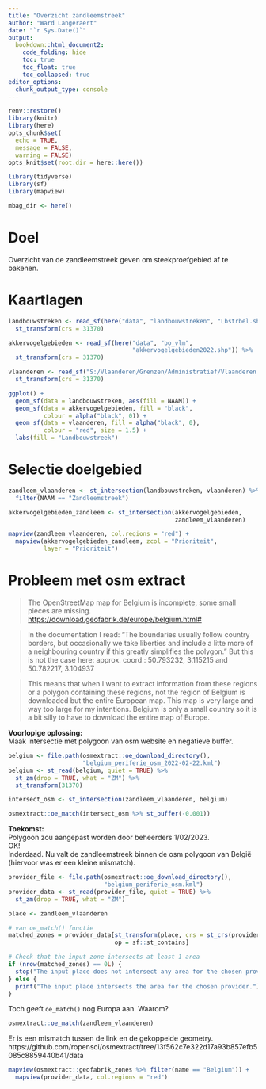 ```yaml
---
title: "Overzicht zandleemstreek"
author: "Ward Langeraert"
date: "`r Sys.Date()`"
output:
  bookdown::html_document2:
    code_folding: hide
    toc: true
    toc_float: true
    toc_collapsed: true
editor_options: 
  chunk_output_type: console
---
```


```r
renv::restore()
library(knitr)
library(here)
opts_chunk$set(
  echo = TRUE,
  message = FALSE,
  warning = FALSE)
opts_knit$set(root.dir = here::here())

library(tidyverse)
library(sf)
library(mapview)

mbag_dir <- here()
```

# Doel

Overzicht van de zandleemstreek geven om steekproefgebied af te bakenen.

# Kaartlagen

```r
landbouwstreken <- read_sf(here("data", "landbouwstreken", "Lbstrbel.shp")) %>%
  st_transform(crs = 31370)

akkervogelgebieden <- read_sf(here("data", "bo_vlm", 
                                   "akkervogelgebieden2022.shp")) %>%
  st_transform(crs = 31370)

vlaanderen <- read_sf("S:/Vlaanderen/Grenzen/Administratief/Vlaanderen.shp") %>%
  st_transform(crs = 31370)
```

```r
ggplot() +
  geom_sf(data = landbouwstreken, aes(fill = NAAM)) +
  geom_sf(data = akkervogelgebieden, fill = "black", 
          colour = alpha("black", 0)) +
  geom_sf(data = vlaanderen, fill = alpha("black", 0), 
          colour = "red", size = 1.5) +
  labs(fill = "Landbouwstreek")
```

# Selectie doelgebied

```r
zandleem_vlaanderen <- st_intersection(landbouwstreken, vlaanderen) %>%
  filter(NAAM == "Zandleemstreek")

akkervogelgebieden_zandleem <- st_intersection(akkervogelgebieden, 
                                               zandleem_vlaanderen)
```

```r
mapview(zandleem_vlaanderen, col.regions = "red") + 
  mapview(akkervogelgebieden_zandleem, zcol = "Prioriteit", 
          layer = "Prioriteit")
```

# Probleem met osm extract

>The OpenStreetMap map for Belgium is incomplete, some small pieces are missing.
><https://download.geofabrik.de/europe/belgium.html#>

>In the documentation I read: "The boundaries usually follow country borders, but occasionally we take liberties and include a litte more of a neighbouring country if this greatly simplifies the polygon."
>But this is not the case here: 
>approx. coord.: 50.793232, 3.115215 and 50.782217, 3.104937

>This means that when I want to extract information from these regions or a polygon containing these regions, not the region of Belgium is downloaded but the entire European map.
>This map is very large and way too large for my intentions.
>Belgium is only a small country so it is a bit silly to have to download the entire map of Europe.  
  
  
**Voorlopige oplossing:**  
Maak intersectie met polygoon van osm website en negatieve buffer.

```r
belgium <- file.path(osmextract::oe_download_directory(),
                     "belgium_periferie_osm_2022-02-22.kml")
belgium <- st_read(belgium, quiet = TRUE) %>% 
  st_zm(drop = TRUE, what = "ZM") %>% 
  st_transform(31370)

intersect_osm <- st_intersection(zandleem_vlaanderen, belgium)

osmextract::oe_match(intersect_osm %>% st_buffer(-0.001))
```

**Toekomst:**  
Polygoon zou aangepast worden door beheerders 1/02/2023.  
OK!  
Inderdaad. Nu valt de zandleemstreek binnen de osm polygoon van België (hiervoor was er een kleine mismatch).

```r
provider_file <- file.path(osmextract::oe_download_directory(),
                           "belgium_periferie_osm.kml")
provider_data <- st_read(provider_file, quiet = TRUE) %>% 
  st_zm(drop = TRUE, what = "ZM")

place <- zandleem_vlaanderen

# van oe_match() functie
matched_zones = provider_data[st_transform(place, crs = st_crs(provider_data)), 
                              op = sf::st_contains]

# Check that the input zone intersects at least 1 area
if (nrow(matched_zones) == 0L) {
  stop("The input place does not intersect any area for the chosen provider.")
} else {
  print("The input place intersects the area for the chosen provider.")
}
```

Toch geeft `oe_match()` nog Europa aan. Waarom?

```r
osmextract::oe_match(zandleem_vlaanderen)
```

Er is een mismatch tussen de link en de gekoppelde geometry.  
https://github.com/ropensci/osmextract/tree/13f562c7e322d17a93b857efb5085c8859440b41/data

```r
mapview(osmextract::geofabrik_zones %>% filter(name == "Belgium")) +
  mapview(provider_data, col.regions = "red")
```
